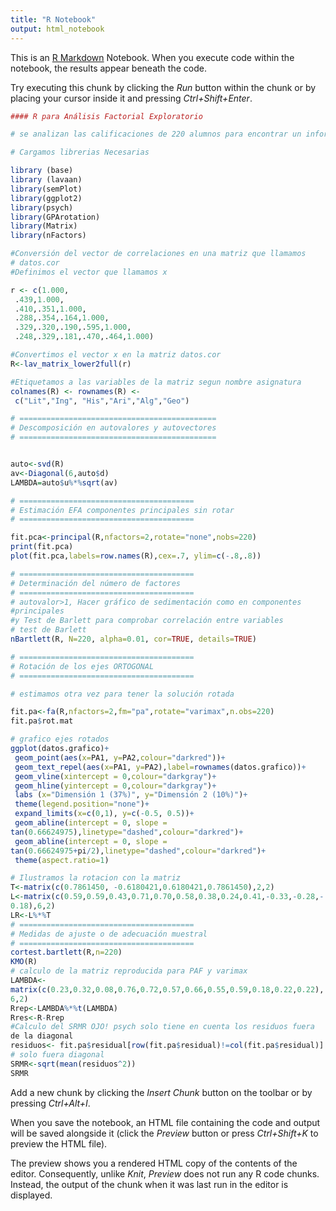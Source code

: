 ---
title: "R Notebook"
output: html_notebook
---

This is an [R Markdown](http://rmarkdown.rstudio.com) Notebook. When you execute code within the notebook, the results appear beneath the code. 

Try executing this chunk by clicking the *Run* button within the chunk or by placing your cursor inside it and pressing *Ctrl+Shift+Enter*. 

```{r}
#### R para Análisis Factorial Exploratorio

# se analizan las calificaciones de 220 alumnos para encontrar un informacion subyacentes en las notas de las Asignaturas

# Cargamos librerias Necesarias

library (base)
library (lavaan)
library(semPlot)
library(ggplot2)
library(psych)
library(GPArotation)
library(Matrix)
library(nFactors)

```
```{r}
#Conversión del vector de correlaciones en una matriz que llamamos
# datos.cor
#Definimos el vector que llamamos x

r <- c(1.000,
 .439,1.000,
 .410,.351,1.000,
 .288,.354,.164,1.000,
 .329,.320,.190,.595,1.000,
 .248,.329,.181,.470,.464,1.000)

#Convertimos el vector x en la matriz datos.cor
R<-lav_matrix_lower2full(r)

#Etiquetamos a las variables de la matriz segun nombre asignatura
colnames(R) <- rownames(R) <-
 c("Lit","Ing", "His","Ari","Alg","Geo")


```

```{r}
# ============================================
# Descomposición en autovalores y autovectores
# ============================================


auto<-svd(R)
av<-Diagonal(6,auto$d)
LAMBDA=auto$u%*%sqrt(av)


```

```{r}

# =======================================
# Estimación EFA componentes principales sin rotar
# =======================================

fit.pca<-principal(R,nfactors=2,rotate="none",nobs=220)
print(fit.pca)
plot(fit.pca,labels=row.names(R),cex=.7, ylim=c(-.8,.8)) 

```
```{r}

# =======================================
# Determinación del número de factores
# =======================================
# autovalor>1, Hacer gráfico de sedimentación como en componentes
#principales
#y Test de Barlett para comprobar correlación entre variables
# test de Barlett
nBartlett(R, N=220, alpha=0.01, cor=TRUE, details=TRUE)


```
```{r}
# =======================================
# Rotación de los ejes ORTOGONAL
# =======================================

# estimamos otra vez para tener la solución rotada

fit.pa<-fa(R,nfactors=2,fm="pa",rotate="varimax",n.obs=220)
fit.pa$rot.mat


```
```{r}
# grafico ejes rotados
ggplot(datos.grafico)+
 geom_point(aes(x=PA1, y=PA2,colour="darkred"))+
 geom_text_repel(aes(x=PA1, y=PA2),label=rownames(datos.grafico))+
 geom_vline(xintercept = 0,colour="darkgray")+
 geom_hline(yintercept = 0,colour="darkgray")+
 labs (x="Dimensión 1 (37%)", y="Dimensión 2 (10%)")+
 theme(legend.position="none")+
 expand_limits(x=c(0,1), y=c(-0.5, 0.5))+
 geom_abline(intercept = 0, slope =
tan(0.66624975),linetype="dashed",colour="darkred")+
 geom_abline(intercept = 0, slope =
tan(0.66624975+pi/2),linetype="dashed",colour="darkred")+
 theme(aspect.ratio=1)

```
```{r}
# Ilustramos la rotacion con la matriz
T<-matrix(c(0.7861450, -0.6180421,0.6180421,0.7861450),2,2)
L<-matrix(c(0.59,0.59,0.43,0.71,0.70,0.58,0.38,0.24,0.41,-0.33,-0.28,-
0.18),6,2)
LR<-L%*%T
# =======================================
# Medidas de ajuste o de adecuación muestral
# =======================================
cortest.bartlett(R,n=220)
KMO(R)
# calculo de la matriz reproducida para PAF y varimax
LAMBDA<-
matrix(c(0.23,0.32,0.08,0.76,0.72,0.57,0.66,0.55,0.59,0.18,0.22,0.22),
6,2)
Rrep<-LAMBDA%*%t(LAMBDA)
Rres<-R-Rrep
#Calculo del SRMR OJO! psych solo tiene en cuenta los residuos fuera
de la diagonal
residuos<- fit.pa$residual[row(fit.pa$residual)!=col(fit.pa$residual)]
# solo fuera diagonal
SRMR<-sqrt(mean(residuos^2))
SRMR
```


Add a new chunk by clicking the *Insert Chunk* button on the toolbar or by pressing *Ctrl+Alt+I*.

When you save the notebook, an HTML file containing the code and output will be saved alongside it (click the *Preview* button or press *Ctrl+Shift+K* to preview the HTML file).

The preview shows you a rendered HTML copy of the contents of the editor. Consequently, unlike *Knit*, *Preview* does not run any R code chunks. Instead, the output of the chunk when it was last run in the editor is displayed.

